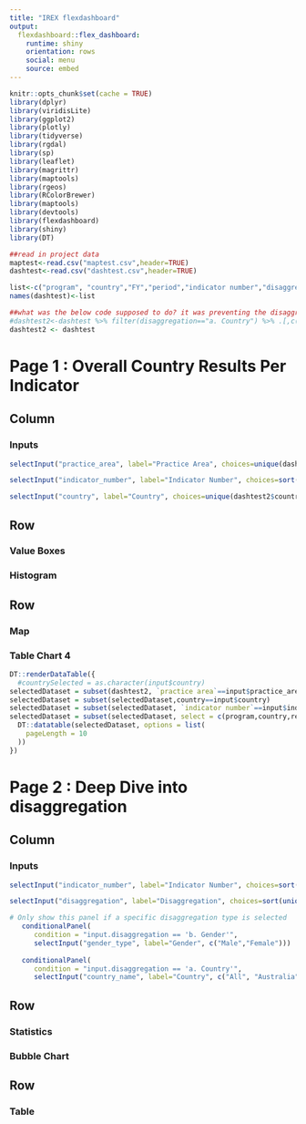 ```yaml
---
title: "IREX flexdashboard"
output: 
  flexdashboard::flex_dashboard:
    runtime: shiny
    orientation: rows
    social: menu
    source: embed
--- 
```


```r
knitr::opts_chunk$set(cache = TRUE)
library(dplyr)
library(viridisLite)
library(ggplot2)
library(plotly)
library(tidyverse)
library(rgdal)
library(sp)
library(leaflet)
library(magrittr)
library(maptools)
library(rgeos)
library(RColorBrewer)
library(maptools)
library(devtools)
library(flexdashboard)
library(shiny)
library(DT)

##read in project data
maptest<-read.csv("maptest.csv",header=TRUE)
dashtest<-read.csv("dashtest.csv",header=TRUE)

list<-c("program", "country","FY","period","indicator number","disaggregation","disaggregation value","timing","noData","results","practice area")
names(dashtest)<-list 

##what was the below code supposed to do? it was preventing the disaggregations from being displayed properly
#dashtest2<-dashtest %>% filter(disaggregation=="a. Country") %>% .[,c(1,2,3,4,5,10,11)]
dashtest2 <- dashtest

```




Page 1 : Overall Country Results Per Indicator {data-icon="fa-list"}
===================================== 

Column {.sidebar}
-------------------------------------
### Inputs

```r
selectInput("practice_area", label="Practice Area", choices=unique(dashtest2$`practice area`))

selectInput("indicator_number", label="Indicator Number", choices=sort(unique(dashtest2$`indicator number`)))

selectInput("country", label="Country", choices=unique(dashtest2$country)) 


```

Row
------------------------------------- 


### Value Boxes 



### Histogram



Row {.tabset}
------------------------------------- 

### Map

### Table Chart 4  

```r
DT::renderDataTable({ 
  #countrySelected = as.character(input$country) 
selectedDataset = subset(dashtest2, `practice area`==input$practice_area) 
selectedDataset = subset(selectedDataset,country==input$country) 
selectedDataset = subset(selectedDataset, `indicator number`==input$indicator_number)
selectedDataset = subset(selectedDataset, select = c(program,country,results))
  DT::datatable(selectedDataset, options = list(
    pageLength = 10
  ))
})
```

Page 2 : Deep Dive into disaggregation {data-icon="fa-map"}
===================================== 

Column {.sidebar}
-------------------------------------
### Inputs

```r

selectInput("indicator_number", label="Indicator Number", choices=sort(unique(dashtest2$`indicator number`)))

selectInput("disaggregation", label="Disaggregation", choices=sort(unique(dashtest2$disaggregation))) 

# Only show this panel if a specific disaggregation type is selected
   conditionalPanel(
      condition = "input.disaggregation == 'b. Gender'",
      selectInput("gender_type", label="Gender", c("Male","Female")))  
   
   conditionalPanel(
      condition = "input.disaggregation == 'a. Country'",
      selectInput("country_name", label="Country", c("All", "Australia"))) 
```

Row
------------------------------------- 

### Statistics

### Bubble Chart

Row
------------------------------------- 

### Table 

